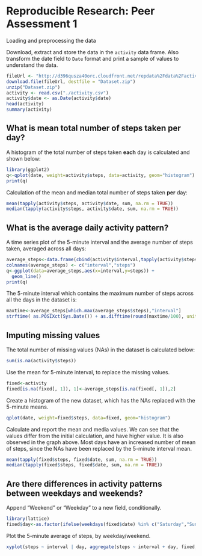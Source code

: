Reproducible Research: Peer Assessment 1
========================================

Loading and preprocessing the data

Download, extract and store the data in the `activity` data frame. Also transform the date field
to `Date` format and print a sample of values to understand the data.

```r
fileUrl <- "http://d396qusza40orc.cloudfront.net/repdata%2Fdata%2Factivity.zip"
download.file(fileUrl, destfile = "Dataset.zip")
unzip("Dataset.zip")
activity <- read.csv("./activity.csv")
activity$date <- as.Date(activity$date)
head(activity)
summary(activity)
```

## What is mean total number of steps taken per day?

A histogram of the total number of steps taken **each** day is calculated and shown below:
  
```r
library(ggplot2)
q<-qplot(date, weight=activity$steps, data=activity, geom="histogram")
print(q)
```

Calculation of the mean and median total number of steps taken **per** day:
  
```r
mean(tapply(activity$steps, activity$date, sum, na.rm = TRUE))
median(tapply(activity$steps, activity$date, sum, na.rm = TRUE))
```

## What is the average daily activity pattern?

A time series plot of the 5-minute interval and the average number of steps taken, averaged across all days:
  
```r
average_steps<-data.frame(cbind(activity$interval,tapply(activity$steps, activity$interval, mean, na.rm = TRUE)))
colnames(average_steps) <- c("interval","steps")
q<-ggplot(data=average_steps,aes(x=interval,y=steps)) +
  geom_line()
print(q)
```

The 5-minute interval which contains the maximum number of steps across all the days in the dataset is:
  
```r
maxtime<-average_steps[which.max(average_steps$steps),"interval"]
strftime( as.POSIXct(Sys.Date()) + as.difftime(round(maxtime/100), units="hours")+ as.difftime(maxtime%%100, units="mins"), "%r",tz="UTC") 
```

## Imputing missing values

The total number of missing values (NAs) in the dataset is calculated below:
  
```r
sum(is.na(activity$steps))
```

Use the mean for 5-minute interval, to replace the missing values.

```r
fixed<-activity
fixed[is.na(fixed[, 1]), 1]<-average_steps[is.na(fixed[, 1]),2]
```

Create a histogram of the new dataset, which has the NAs replaced with the 5-minute means.

```r
qplot(date, weight=fixed$steps, data=fixed, geom="histogram")
```

Calculate and report the mean and media values. We can see that the values differ from 
the initial calculation, and have higher value. It is also observed in the graph above.
Most days have an increased number of mean of steps, since the NAs have been replaced by the 5-minute interval mean.

```r
mean(tapply(fixed$steps, fixed$date, sum, na.rm = TRUE))
median(tapply(fixed$steps, fixed$date, sum, na.rm = TRUE))
```

## Are there differences in activity patterns between weekdays and weekends?

Append "Weekend" or "Weekday" to a new field, conditionally.

```r
library(lattice)
fixed$day<-as.factor(ifelse(weekdays(fixed$date) %in% c("Saturday","Sunday"),"Weekend","Weekday"))
```

Plot the 5-minute average of steps, by weekday/weekend.

```r
xyplot(steps ~ interval | day, aggregate(steps ~ interval + day, fixed, FUN = mean), layout = c(1, 2), type = "l", group=day)
```
